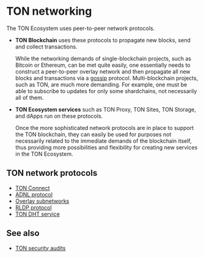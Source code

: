 
# TON networking

The TON Ecosystem uses peer-to-peer network protocols.

- **TON Blockchain** uses these protocols to propagate new blocks, send and collect transactions.

  While the networking demands of single-blockchain projects, such as Bitcoin or Ethereum, can be met quite easily, one essentially needs to construct a peer-to-peer overlay network and then propagate all new blocks and transactions via a [gossip](https://en.wikipedia.org/wiki/Gossip_protocol) protocol. Multi-blockchain projects, such as TON, are much more demanding. For example, one must be able to subscribe to updates for only some shardchains, not necessarily all of them.

- **TON Ecosystem services** such as TON Proxy, TON Sites, TON Storage, and dApps run on these protocols.

  Once the more sophisticated network protocols are in place to support the TON blockchain, they can easily be used for purposes not necessarily related to the immediate demands of the blockchain itself, thus providing more possibilities and flexibility for creating new services in the TON Ecosystem.

## TON network protocols

- [TON Connect](/v3/guidelines/ton-connect/overview/)
- [ADNL protocol](/v3/documentation/network/protocols/adnl/overview/)
- [Overlay subnetworks](/v3/documentation/network/protocols/overlay/)
- [RLDP protocol](/v3/documentation/network/protocols/rldp/)
- [TON DHT service](/v3/documentation/network/protocols/dht/ton-dht/)

## See also

- [TON security audits](/v3/concepts/dive-into-ton/ton-blockchain/security-measures/)

<Feedback />
